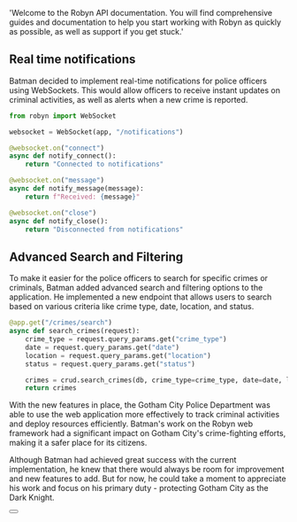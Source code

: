   'Welcome to the Robyn API documentation. You will find comprehensive guides and documentation to help you start working with Robyn as quickly as possible, as well as support if you get stuck.'

## Real time notifications
Batman decided to implement real-time notifications for police officers using WebSockets. This would allow officers to receive instant updates on criminal activities, as well as alerts when a new crime is reported.



```python {{ title: 'Setting up Authentication Middlewares' }}
from robyn import WebSocket

websocket = WebSocket(app, "/notifications")

@websocket.on("connect")
async def notify_connect():
    return "Connected to notifications"

@websocket.on("message")
async def notify_message(message):
    return f"Received: {message}"

@websocket.on("close")
async def notify_close():
    return "Disconnected from notifications"

```

## Advanced Search and Filtering 

To make it easier for the police officers to search for specific crimes or criminals, Batman added advanced search and filtering options to the application. He implemented a new endpoint that allows users to search based on various criteria like crime type, date, location, and status.


```python {{ title: 'Advanced Search and Filtering' }}
@app.get("/crimes/search")
async def search_crimes(request):
    crime_type = request.query_params.get("crime_type")
    date = request.query_params.get("date")
    location = request.query_params.get("location")
    status = request.query_params.get("status")

    crimes = crud.search_crimes(db, crime_type=crime_type, date=date, location=location, status=status)
    return crimes

```


With the new features in place, the Gotham City Police Department was able to use the web application more effectively to track criminal activities and deploy resources efficiently. Batman's work on the Robyn web framework had a significant impact on Gotham City's crime-fighting efforts, making it a safer place for its citizens.

Although Batman had achieved great success with the current implementation, he knew that there would always be room for improvement and new features to add. But for now, he could take a moment to appreciate his work and focus on his primary duty - protecting Gotham City as the Dark Knight.





<div className="not-prose">
  <Button
    href="/documentation/example_app/monitoring_and_logging"
    variant="text"
    arrow="right"
    children="Checkout the monitoring and logging"
  />
</div>

